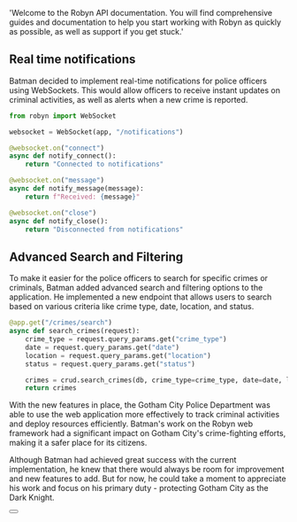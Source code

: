   'Welcome to the Robyn API documentation. You will find comprehensive guides and documentation to help you start working with Robyn as quickly as possible, as well as support if you get stuck.'

## Real time notifications
Batman decided to implement real-time notifications for police officers using WebSockets. This would allow officers to receive instant updates on criminal activities, as well as alerts when a new crime is reported.



```python {{ title: 'Setting up Authentication Middlewares' }}
from robyn import WebSocket

websocket = WebSocket(app, "/notifications")

@websocket.on("connect")
async def notify_connect():
    return "Connected to notifications"

@websocket.on("message")
async def notify_message(message):
    return f"Received: {message}"

@websocket.on("close")
async def notify_close():
    return "Disconnected from notifications"

```

## Advanced Search and Filtering 

To make it easier for the police officers to search for specific crimes or criminals, Batman added advanced search and filtering options to the application. He implemented a new endpoint that allows users to search based on various criteria like crime type, date, location, and status.


```python {{ title: 'Advanced Search and Filtering' }}
@app.get("/crimes/search")
async def search_crimes(request):
    crime_type = request.query_params.get("crime_type")
    date = request.query_params.get("date")
    location = request.query_params.get("location")
    status = request.query_params.get("status")

    crimes = crud.search_crimes(db, crime_type=crime_type, date=date, location=location, status=status)
    return crimes

```


With the new features in place, the Gotham City Police Department was able to use the web application more effectively to track criminal activities and deploy resources efficiently. Batman's work on the Robyn web framework had a significant impact on Gotham City's crime-fighting efforts, making it a safer place for its citizens.

Although Batman had achieved great success with the current implementation, he knew that there would always be room for improvement and new features to add. But for now, he could take a moment to appreciate his work and focus on his primary duty - protecting Gotham City as the Dark Knight.





<div className="not-prose">
  <Button
    href="/documentation/example_app/monitoring_and_logging"
    variant="text"
    arrow="right"
    children="Checkout the monitoring and logging"
  />
</div>

